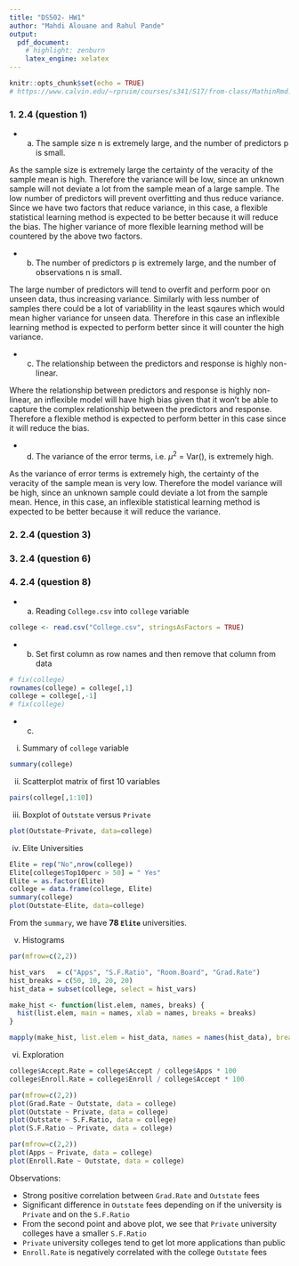 ```yaml
---
title: "DS502- HW1"
author: "Mahdi Alouane and Rahul Pande"
output:
  pdf_document:
    # highlight: zenburn
    latex_engine: xelatex
---
```


```r
knitr::opts_chunk$set(echo = TRUE)
# https://www.calvin.edu/~rpruim/courses/s341/S17/from-class/MathinRmd.html
```

### 1. 2.4 (question 1)

* (a) The sample size n is extremely large, and the number of predictors
p is small.

As the sample size is extremely large the certainty of the veracity of the sample mean is high. Therefore the variance will be low, since an unknown sample will not deviate a lot from the sample mean of a large sample.
The low number of predictors will prevent overfitting and thus reduce variance. Since we have two factors that reduce variance, in this case, a flexible statistical learning method is expected to be better because it will reduce the bias. The higher variance of more flexible learning method will be countered by the above two factors.

* (b) The number of predictors p is extremely large, and the number
of observations n is small.

The large number of predictors will tend to overfit and perform poor on unseen data, thus increasing variance. Similarly with less number of samples there could be a lot of variablility in the least sqaures which would mean higher variance for unseen data. Therefore in this case an inflexible learning method is expected to perform better since it will counter the high variance.

* (c) The relationship between the predictors and response is highly
non-linear.

Where the relationship between predictors and response is highly non-linear, an inflexible model will have high bias given that it won't be able to capture the complex relationship between the predictors and response. Therefore a flexible method is expected to perform better in this case since it will reduce the bias.

* (d) The variance of the error terms, i.e. $\mu^2$ = Var(), is extremely
high.

As the variance of error terms is extremely high, the certainty of the veracity of the sample mean is very low. Therefore the model variance will be high, since an unknown sample could deviate a lot from the sample mean. Hence, in this case, an inflexible statistical learning method is expected to be better because it will reduce the variance.


### 2. 2.4 (question 3)

### 3. 2.4 (question 6)

### 4. 2.4 (question 8)

* (a) Reading `College.csv` into `college` variable
```r
college <- read.csv("College.csv", stringsAsFactors = TRUE)
```

* (b) Set first column as row names and then remove that column from data
```r
# fix(college)
rownames(college) = college[,1]
college = college[,-1]
# fix(college)
```

* (c) 
i. Summary of `college` variable
```r
summary(college)
```

ii. Scatterplot matrix of first 10 variables
```r
pairs(college[,1:10])
```

iii. Boxplot of `Outstate` versus `Private`
```r
plot(Outstate~Private, data=college)
```

iv. Elite Universities
```r
Elite = rep("No",nrow(college))
Elite[college$Top10perc > 50] = " Yes"
Elite = as.factor(Elite)
college = data.frame(college, Elite)
summary(college)
plot(Outstate~Elite, data=college)
```

From the `summary`, we have **78 `Elite`** universities.

v. Histograms
```r
par(mfrow=c(2,2))

hist_vars   = c("Apps", "S.F.Ratio", "Room.Board", "Grad.Rate")
hist_breaks = c(50, 10, 20, 20)
hist_data = subset(college, select = hist_vars)

make_hist <- function(list.elem, names, breaks) {
  hist(list.elem, main = names, xlab = names, breaks = breaks)
}

mapply(make_hist, list.elem = hist_data, names = names(hist_data), breaks = hist_breaks)
```

vi. Exploration
```r
college$Accept.Rate = college$Accept / college$Apps * 100
college$Enroll.Rate = college$Enroll / college$Accept * 100

par(mfrow=c(2,2))
plot(Grad.Rate ~ Outstate, data = college)
plot(Outstate ~ Private, data = college)
plot(Outstate ~ S.F.Ratio, data = college)
plot(S.F.Ratio ~ Private, data = college)

par(mfrow=c(2,2))
plot(Apps ~ Private, data = college)
plot(Enroll.Rate ~ Outstate, data = college)
```

Observations:

  + Strong positive correlation between `Grad.Rate` and `Outstate` fees
  + Significant difference in `Outstate` fees depending on if the university is `Private` and on the `S.F.Ratio`
  + From the second point and above plot, we see that `Private` university colleges have a smaller `S.F.Ratio`
  + `Private` university colleges tend to get lot more applications than public
  + `Enroll.Rate` is negatively correlated with the college `Outstate` fees
